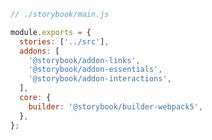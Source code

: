 ```js
// ./storybook/main.js

module.exports = {
  stories: ['../src'],
  addons: [
    '@storybook/addon-links',
    '@storybook/addon-essentials',
    '@storybook/addon-interactions',
  ],
  core: {
    builder: '@storybook/builder-webpack5',
  },
};
```
